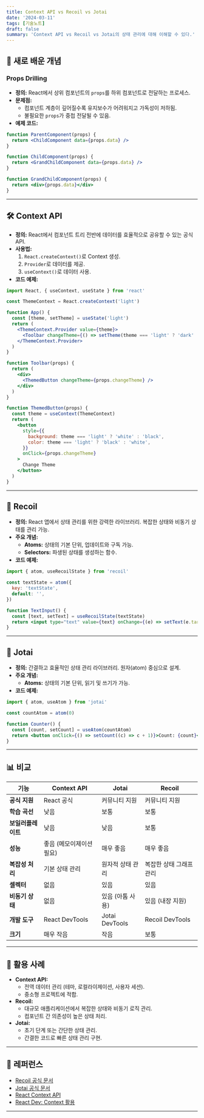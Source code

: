 ```yaml
---
title: Context API vs Recoil vs Jotai
date: '2024-03-11'
tags: [기술노트]
draft: false
summary: 'Context API vs Recoil vs Jotai의 상태 관리에 대해 이해할 수 있다.'
---
```


## 📝 **새로 배운 개념**

### **Props Drilling**

- **정의:** React에서 상위 컴포넌트의 `props`를 하위 컴포넌트로 전달하는 프로세스.
- **문제점:**
  - 컴포넌트 계층이 깊어질수록 유지보수가 어려워지고 가독성이 저하됨.
  - 불필요한 `props`가 중첩 전달될 수 있음.
- **예제 코드:**

```jsx
function ParentComponent(props) {
  return <ChildComponent data={props.data} />
}

function ChildComponent(props) {
  return <GrandChildComponent data={props.data} />
}

function GrandChildComponent(props) {
  return <div>{props.data}</div>
}
```

---

## 🛠️ **Context API**

- **정의:** React에서 컴포넌트 트리 전반에 데이터를 효율적으로 공유할 수 있는 공식 API.
- **사용법:**
  1. `React.createContext()`로 Context 생성.
  2. `Provider`로 데이터를 제공.
  3. `useContext()`로 데이터 사용.
- **코드 예제:**

```jsx
import React, { useContext, useState } from 'react'

const ThemeContext = React.createContext('light')

function App() {
  const [theme, setTheme] = useState('light')
  return (
    <ThemeContext.Provider value={theme}>
      <Toolbar changeTheme={() => setTheme(theme === 'light' ? 'dark' : 'light')} />
    </ThemeContext.Provider>
  )
}

function Toolbar(props) {
  return (
    <div>
      <ThemedButton changeTheme={props.changeTheme} />
    </div>
  )
}

function ThemedButton(props) {
  const theme = useContext(ThemeContext)
  return (
    <button
      style={{
        background: theme === 'light' ? 'white' : 'black',
        color: theme === 'light' ? 'black' : 'white',
      }}
      onClick={props.changeTheme}
    >
      Change Theme
    </button>
  )
}
```

---

## 🌟 **Recoil**

- **정의:** React 앱에서 상태 관리를 위한 강력한 라이브러리. 복잡한 상태와 비동기 상태를 관리 가능.
- **주요 개념:**
  - **Atoms:** 상태의 기본 단위, 업데이트와 구독 가능.
  - **Selectors:** 파생된 상태를 생성하는 함수.
- **코드 예제:**

```jsx
import { atom, useRecoilState } from 'recoil'

const textState = atom({
  key: 'textState',
  default: '',
})

function TextInput() {
  const [text, setText] = useRecoilState(textState)
  return <input type="text" value={text} onChange={(e) => setText(e.target.value)} />
}
```

---

## 🌱 **Jotai**

- **정의:** 간결하고 효율적인 상태 관리 라이브러리. 원자(atom) 중심으로 설계.
- **주요 개념:**
  - **Atoms:** 상태의 기본 단위, 읽기 및 쓰기가 가능.
- **코드 예제:**

```jsx
import { atom, useAtom } from 'jotai'

const countAtom = atom(0)

function Counter() {
  const [count, setCount] = useAtom(countAtom)
  return <button onClick={() => setCount((c) => c + 1)}>Count: {count}</button>
}
```

---

## 📊 **비교**

| 기능               | Context API              | Jotai            | Recoil                  |
| ------------------ | ------------------------ | ---------------- | ----------------------- |
| **공식 지원**      | React 공식               | 커뮤니티 지원    | 커뮤니티 지원           |
| **학습 곡선**      | 낮음                     | 보통             | 보통                    |
| **보일러플레이트** | 낮음                     | 낮음             | 보통                    |
| **성능**           | 좋음 (메모이제이션 필요) | 매우 좋음        | 매우 좋음               |
| **복잡성 처리**    | 기본 상태 관리           | 원자적 상태 관리 | 복잡한 상태 그래프 관리 |
| **셀렉터**         | 없음                     | 있음             | 있음                    |
| **비동기 상태**    | 없음                     | 있음 (아톰 사용) | 있음 (내장 지원)        |
| **개발 도구**      | React DevTools           | Jotai DevTools   | Recoil DevTools         |
| **크기**           | 매우 작음                | 작음             | 보통                    |

---

## 🦋 **활용 사례**

- **Context API:**
  - 전역 데이터 관리 (테마, 로컬라이제이션, 사용자 세션).
  - 중소형 프로젝트에 적합.
- **Recoil:**
  - 대규모 애플리케이션에서 복잡한 상태와 비동기 로직 관리.
  - 컴포넌트 간 의존성이 높은 상태 처리.
- **Jotai:**
  - 초기 단계 또는 간단한 상태 관리.
  - 간결한 코드로 빠른 상태 관리 구현.

---

## 🔗 **레퍼런스**

- [Recoil 공식 문서](https://recoiljs.org/ko/docs/introduction/getting-started/)
- [Jotai 공식 문서](https://jotai.org/docs/introduction)
- [React Context API](https://ko.reactjs.org/docs/context.html)
- [React Dev: Context 활용](https://react.dev/learn/passing-data-deeply-with-context)

---
